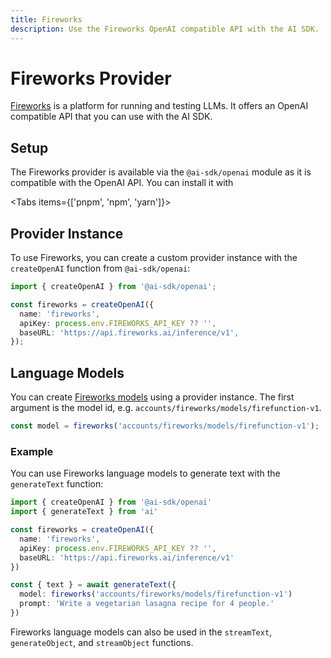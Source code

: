 ```yaml
---
title: Fireworks
description: Use the Fireworks OpenAI compatible API with the AI SDK.
---
```


# Fireworks Provider

[Fireworks](https://fireworks.ai/) is a platform for running and testing LLMs.
It offers an OpenAI compatible API that you can use with the AI SDK.

## Setup

The Fireworks provider is available via the `@ai-sdk/openai` module as it is compatible with the OpenAI API.
You can install it with

<Tabs items={['pnpm', 'npm', 'yarn']}>
  <Tab>
    <Snippet text="pnpm add @ai-sdk/openai" dark />
  </Tab>
  <Tab>
    <Snippet text="npm install @ai-sdk/openai" dark />
  </Tab>
  <Tab>
    <Snippet text="yarn add @ai-sdk/openai" dark />
  </Tab>
</Tabs>

## Provider Instance

To use Fireworks, you can create a custom provider instance with the `createOpenAI` function from `@ai-sdk/openai`:

```ts
import { createOpenAI } from '@ai-sdk/openai';

const fireworks = createOpenAI({
  name: 'fireworks',
  apiKey: process.env.FIREWORKS_API_KEY ?? '',
  baseURL: 'https://api.fireworks.ai/inference/v1',
});
```

## Language Models

You can create [Fireworks models](https://fireworks.ai/models) using a provider instance.
The first argument is the model id, e.g. `accounts/fireworks/models/firefunction-v1`.

```ts
const model = fireworks('accounts/fireworks/models/firefunction-v1');
```

### Example

You can use Fireworks language models to generate text with the `generateText` function:

```ts
import { createOpenAI } from '@ai-sdk/openai'
import { generateText } from 'ai'

const fireworks = createOpenAI({
  name: 'fireworks',
  apiKey: process.env.FIREWORKS_API_KEY ?? '',
  baseURL: 'https://api.fireworks.ai/inference/v1'
})

const { text } = await generateText({
  model: fireworks('accounts/fireworks/models/firefunction-v1')
  prompt: 'Write a vegetarian lasagna recipe for 4 people.'
})
```

Fireworks language models can also be used in the `streamText`, `generateObject`, and `streamObject` functions.
